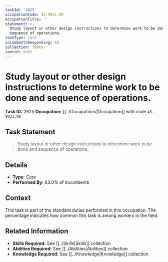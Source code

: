 ```yaml
---
taskId: '2825'
occupationCode: 43-9031.00
occupationTitle: ''
statement: >-
  Study layout or other design instructions to determine work to be done and
  sequence of operations.
taskType: Core
incumbentsResponding: 63
collection: Tasks
source: onet
---
```

# Study layout or other design instructions to determine work to be done and sequence of operations.

**Task ID:** 2825
**Occupation:** [[../Occupations|Occupation]] with code `43-9031.00`

## Task Statement

> Study layout or other design instructions to determine work to be done and sequence of operations.

## Details

- **Type:** Core
- **Performed By:** 63.0% of incumbents

## Context

This task is part of the standard duties performed in this occupation. The percentage indicates how common this task is among workers in the field.

## Related Information

- **Skills Required:** See [[../Skills|Skills]] collection
- **Abilities Required:** See [[../Abilities|Abilities]] collection
- **Knowledge Required:** See [[../Knowledge|Knowledge]] collection
